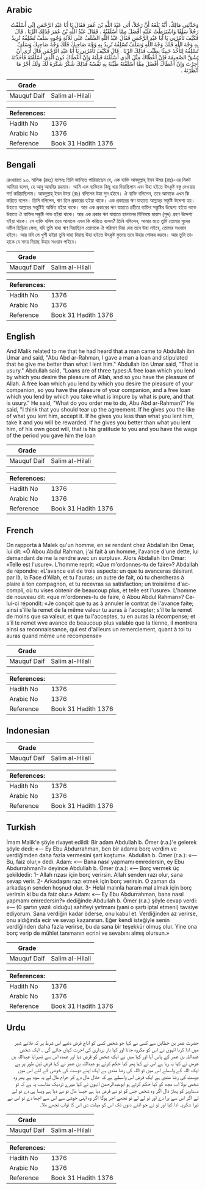 ## Arabic


<div dir="rtl" lang="ar" style={{fontSize:'larger',backgroundColor:'#f8f9fa',padding:20}}>
وَحَدَّثَنِي مَالِكٌ، أَنَّهُ بَلَغَهُ أَنَّ رَجُلاً، أَتَى عَبْدَ اللَّهِ بْنَ عُمَرَ فَقَالَ يَا أَبَا عَبْدِ الرَّحْمَنِ إِنِّي أَسْلَفْتُ رَجُلاً سَلَفًا وَاشْتَرَطْتُ عَلَيْهِ أَفْضَلَ مِمَّا أَسْلَفْتُهُ ‏.‏ فَقَالَ عَبْدُ اللَّهِ بْنُ عُمَرَ فَذَلِكَ الرِّبَا ‏.‏ قَالَ فَكَيْفَ تَأْمُرُنِي يَا أَبَا عَبْدِ الرَّحْمَنِ فَقَالَ عَبْدُ اللَّهِ السَّلَفُ عَلَى ثَلاَثَةِ وُجُوهٍ سَلَفٌ تُسْلِفُهُ تُرِيدُ بِهِ وَجْهَ اللَّهِ فَلَكَ وَجْهُ اللَّهِ وَسَلَفٌ تُسْلِفُهُ تُرِيدُ بِهِ وَجْهَ صَاحِبِكَ فَلَكَ وَجْهُ صَاحِبِكَ وَسَلَفٌ تُسْلِفُهُ لِتَأْخُذَ خَبِيثًا بِطَيِّبٍ فَذَلِكَ الرِّبَا ‏.‏ قَالَ فَكَيْفَ تَأْمُرُنِي يَا أَبَا عَبْدِ الرَّحْمَنِ قَالَ أَرَى أَنْ تَشُقَّ الصَّحِيفَةَ فَإِنْ أَعْطَاكَ مِثْلَ الَّذِي أَسْلَفْتَهُ قَبِلْتَهُ وَإِنْ أَعْطَاكَ دُونَ الَّذِي أَسْلَفْتَهُ فَأَخَذْتَهُ أُجِرْتَ وَإِنْ أَعْطَاكَ أَفْضَلَ مِمَّا أَسْلَفْتَهُ طَيِّبَةً بِهِ نَفْسُهُ فَذَلِكَ شُكْرٌ شَكَرَهُ لَكَ وَلَكَ أَجْرُ مَا أَنْظَرْتَهُ ‏.‏
</div>
<div style={{backgroundColor:'#f8f9fa',padding:20, marginBottom: 10}}><table> <thead> <tr> <th>Grade</th> <th></th> </tr> </thead> <tbody> <tr><td>Mauquf Daif</td><td>Salim al-Hilali</td></tr></tbody></table><table> <thead> <tr> <th>References:</th> <th></th> </tr> </thead> <tbody><tr><td>Hadith No</td><td>1376</td></tr><tr><td>Arabic No</td><td>1376</td></tr><tr><td>Reference</td><td>Book 31 Hadith 1376</td></tr></tbody></table></div>

## Bengali


<div dir="ltr" lang="bn" style={{fontSize:'larger',backgroundColor:'#f8f9fa',padding:20}}>
রেওয়ায়ত ৯৩. মালিক (রহঃ) বলেনঃ তিনি জানিতে পারিয়াছেন যে, এক ব্যক্তি আবদুল্লাহ্ ইবন উমর (রাঃ)-এর নিকট আসিয়া বলেন, হে আবু আবদির রহমান। আমি এক ব্যক্তিকে কিছু ধার দিয়াছিলাম এবং উহা হইতে উৎকৃষ্ট বস্তু দেওয়ার শর্ত করিয়াছিলাম। আবদুল্লাহ্ ইবন উমর (রাঃ) বলিলেন উহা সুদ হইবে। ঐ ব্যক্তি বলিলেন, তবে আমাকে এখন কি করিতে বলেন। তিনি বলিলেন, ঋণ তিন প্রকারের হইয়া থাকে। এক প্রকারের ঋণ যাহাতে আল্লাহর সস্তুষ্টি উদ্দেশ্য হয়। উহাতে আল্লাহর সন্তুষ্টিই অর্জিত হইয়া থাকে। আর এক প্রকারের ঋণ যাহাতে গ্রহীতা ব্যক্তির সস্তুষ্টির উদ্ধেশ্য হইয়া থাকে উহাতে ঐ ব্যক্তির সন্ধুষ্টি লাভ হইয়া থাকে। আর এক প্রকার ঋণ যাহাতে হালালের বিনিময়ে হারাম (সুদ) গ্রহণ উদ্দেশ্য হইয়া থাকে। সে ব্যক্তি বলিল তবে আমাকে এখন কি করিতে বলেন? তিনি বলিলেন, আমার মতে তুমি তোমার সুদের দলীল ছিড়িয়া ফেল, যদি তুমি যাহা ঋণ দিয়াছিলে তোমাকে ঐ পরিমাণ দিয়া দেয় তবে উহা লইবে, তোমার সওয়াব হইবে। আর যদি সে খুশী হইয়া তুমি যাহা দিয়াছ উহা হইতে উৎকৃষ্ট ফুদেয় তবে উহার শোকর করবে। আর তুমি তাহাকে যে সময় দিয়াছ উহার সওয়াব পাইবে।
</div>
<div style={{backgroundColor:'#f8f9fa',padding:20, marginBottom: 10}}><table> <thead> <tr> <th>Grade</th> <th></th> </tr> </thead> <tbody> <tr><td>Mauquf Daif</td><td>Salim al-Hilali</td></tr></tbody></table><table> <thead> <tr> <th>References:</th> <th></th> </tr> </thead> <tbody><tr><td>Hadith No</td><td>1376</td></tr><tr><td>Arabic No</td><td>1376</td></tr><tr><td>Reference</td><td>Book 31 Hadith 1376</td></tr></tbody></table></div>

## English


<div dir="ltr" lang="en" style={{fontSize:'larger',backgroundColor:'#f8f9fa',padding:20}}>
And Malik related to me that he had heard that a man came to Abdullah ibn Umar and said, "Abu Abd ar-Rahman, I gave a man a loan and stipulated that he give me better than what I lent him." Abdullah ibn Umar said, "That is usury." Abdullah said, "Loans are of three types:A free loan which you lend by which you desire the pleasure of Allah, and so you have the pleasure of Allah. A free loan which you lend by which you desire the pleasure of your companion, so you have the pleasure of your companion, and a free loan which you lend by which you take what is impure by what is pure, and that is usury." He said, "What do you order me to do, Abu Abd ar-Rahman?" He said, "I think that you should tear up the agreement. If he gives you the like of what you lent him, accept it. If he gives you less than what you lent him, take it and you will be rewarded. If he gives you better than what you lent him, of his own good will, that is his gratitude to you and you have the wage of the period you gave him the loan
</div>
<div style={{backgroundColor:'#f8f9fa',padding:20, marginBottom: 10}}><table> <thead> <tr> <th>Grade</th> <th></th> </tr> </thead> <tbody> <tr><td>Mauquf Daif</td><td>Salim al-Hilali</td></tr></tbody></table><table> <thead> <tr> <th>References:</th> <th></th> </tr> </thead> <tbody><tr><td>Hadith No</td><td>1376</td></tr><tr><td>Arabic No</td><td>1376</td></tr><tr><td>Reference</td><td>Book 31 Hadith 1376</td></tr></tbody></table></div>

## French


<div dir="ltr" lang="fr" style={{fontSize:'larger',backgroundColor:'#f8f9fa',padding:20}}>
On rapporta à Malek qu'un homme, en se rendant chez Abdallah Ibn Omar, lui dit: «Ô Abou Abdul Rahman, j'ai fait à un homme, l'avance d'une dette, lui demandant de me la rendre avec un surplus». Alors Abdallah Ibn Omar: «Telle est l'usure». L'homme reprit: «Que m'ordonnes-tu de faire»? Abdallah de répondre: «L'avance est de trois aspects: un que tu avanceras désirant par là, la Face d'Allah, et tu l'auras; un autre de fait, où tu chercheras à plaire à ton compagnon, et tu recevras sa satisfaction; un troisième d'accompli, où tu vises obtenir de beaucoup plus, et telle est l'usure». L'homme de nouveau dit: «que m'ordonnes-tu de faire, ô Abou Abdul Rahman»? Celui-ci répondit: «Je conçoit que tu as à annuler le contrat de l'avance faite; ainsi s'ille la remet de la même valeur tu auras à l'accepter; s'il te la remet de moins que sa valeur, et que tu l'acceptes, tu en auras la récompense; et s'il te remet wve avance de beaucoup plus valable que la tienne, il montrera ainsi sa reconnaissance, qui est d'ailleurs un remerciement, quant à toi tu auras quand même une récompense»
</div>
<div style={{backgroundColor:'#f8f9fa',padding:20, marginBottom: 10}}><table> <thead> <tr> <th>Grade</th> <th></th> </tr> </thead> <tbody> <tr><td>Mauquf Daif</td><td>Salim al-Hilali</td></tr></tbody></table><table> <thead> <tr> <th>References:</th> <th></th> </tr> </thead> <tbody><tr><td>Hadith No</td><td>1376</td></tr><tr><td>Arabic No</td><td>1376</td></tr><tr><td>Reference</td><td>Book 31 Hadith 1376</td></tr></tbody></table></div>

## Indonesian


<div dir="ltr" lang="id" style={{fontSize:'larger',backgroundColor:'#f8f9fa',padding:20}}>

</div>
<div style={{backgroundColor:'#f8f9fa',padding:20, marginBottom: 10}}><table> <thead> <tr> <th>Grade</th> <th></th> </tr> </thead> <tbody> <tr><td>Mauquf Daif</td><td>Salim al-Hilali</td></tr></tbody></table><table> <thead> <tr> <th>References:</th> <th></th> </tr> </thead> <tbody><tr><td>Hadith No</td><td>1376</td></tr><tr><td>Arabic No</td><td>1376</td></tr><tr><td>Reference</td><td>Book 31 Hadith 1376</td></tr></tbody></table></div>

## Turkish


<div dir="ltr" lang="tr" style={{fontSize:'larger',backgroundColor:'#f8f9fa',padding:20}}>
İmam Malik'e şöyle rivayet edildi: Bir adam Abdullah b. Ömer (r.a.)'e gelerek şöyle dedi: «— Ey Ebu Abdurrahman, ben bir adama borç verdim ve verdiğimden daha fazla vermesini şart koştum». Abdullah b. Ömer (r.a.): «— Bu, faiz olur,» dedi. Adam: «— Bana nasıl yapmamı emredersin, ey Ebu Abdurrahman?» deyince Abdullah b. Ömer (r.a.): «— Borç vermek üç şekildedir: 1- Allah rızası için borç verirsin. Allah senden razı olur, sana sevap verir. 2- Arkadaşını razı etmek için borç verirsin. O zaman da arkadaşın senden hoşnud olur. 3- Helal malınla haram mal almak için borç verirsin ki bu da faiz olur.» Adam: «— Ey Ebu Abdurrahman, bana nasıl yapmamı emredersin?» dediğinde Abdullah b. Ömer (r.a.) şöyle cevap verdi: «— (0 şartın yazılı olduğu) sahifeyi yırtmanı (yani o şartı iptal etmeni) tavsiye ediyorum. Sana verdiğin kadar öderse, onu kabul et. Verdiğinden az verirse, onu aldığında ecir ve sevap kazanırsın. Eğer kendi isteğiyle senin verdiğinden daha fazla verirse, bu da sana bir teşekkür olmuş olur. Yine ona borç verip de mühlet tanımanın ecrini ve sevabını almış olursun.»
</div>
<div style={{backgroundColor:'#f8f9fa',padding:20, marginBottom: 10}}><table> <thead> <tr> <th>Grade</th> <th></th> </tr> </thead> <tbody> <tr><td>Mauquf Daif</td><td>Salim al-Hilali</td></tr></tbody></table><table> <thead> <tr> <th>References:</th> <th></th> </tr> </thead> <tbody><tr><td>Hadith No</td><td>1376</td></tr><tr><td>Arabic No</td><td>1376</td></tr><tr><td>Reference</td><td>Book 31 Hadith 1376</td></tr></tbody></table></div>

## Urdu


<div dir="rtl" lang="ur" style={{fontSize:'larger',backgroundColor:'#f8f9fa',padding:20}}>
حضرت عمر بن خطابن سے کسی نے کہا جو شخص کسی کو اناج قرض دئیے اس شرط پر کہ فلانے شہر میں ادا کرنا انہوں نے اس کو مکروہ جانا اور کہا بار برداری کی اجرت کہاں جائے گی ۔ ایک شخص عبداللہ بن عمر کے پاس آیا اور کہا میں نے ایک شخص کو قرض دیا اور عمدہ اس سے ٹھہرایا عبداللہ بن عرمں نے کہا یہ ربا ہے اس نے کہا پھر کیا حکم کرتے ہو عبداللہ بن عمر نے کہا قرض تین طور پر ہے ایک اللہ کے واسطے اس میں تو اللہ کی رضا مندی ہے ایک اپنے دوست کی خوشی کے لئے اس میں دوست کی رضا مندی ہے ایک قرض اس واسطے ہے کہ حلال مال دے کر حرام مال لے یہ سود ہے پھر وہ شخص بولا اب مجھ کو کیا حکم کرتے ہو ابوعبدالرحمن انہوں نے کہا میرے نزدیک مناسب یہ ہے کہ تو دستاویز کو پھاڑ ڈال اگر وہ شخص جس کو تو نے قرض دیا ہے جیسا مال تو نے دیا ہے ویسا ہی دے تو لے لے اگر اس سے برا دے اور تو لے لے تو تجھے اجر ہوگا اگر وہ اپنی خوشی سے اس سے اچھا دے تو اس نے تیرا شکریہ ادا کیا اور تو نے جو اتنے دنوں تک اس کو مہلت دی اس کا ثواب تجھے ملا۔
</div>
<div style={{backgroundColor:'#f8f9fa',padding:20, marginBottom: 10}}><table> <thead> <tr> <th>Grade</th> <th></th> </tr> </thead> <tbody> <tr><td>Mauquf Daif</td><td>Salim al-Hilali</td></tr></tbody></table><table> <thead> <tr> <th>References:</th> <th></th> </tr> </thead> <tbody><tr><td>Hadith No</td><td>1376</td></tr><tr><td>Arabic No</td><td>1376</td></tr><tr><td>Reference</td><td>Book 31 Hadith 1376</td></tr></tbody></table></div>